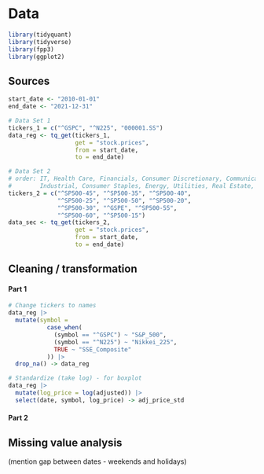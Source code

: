 # Data 

```r
library(tidyquant)
library(tidyverse)
library(fpp3)
library(ggplot2)
```

## Sources

```r
start_date <- "2010-01-01"
end_date <- "2021-12-31"
```


```r
# Data Set 1
tickers_1 = c("^GSPC", "^N225", "000001.SS")
data_reg <- tq_get(tickers_1, 
                   get = "stock.prices", 
                   from = start_date, 
                   to = end_date)
```

```r
# Data Set 2
# order: IT, Health Care, Financials, Consumer Discretionary, Communication Services
#        Industrial, Consumer Staples, Energy, Utilities, Real Estate, Materials
tickers_2 = c("^SP500-45", "^SP500-35", "^SP500-40", 
              "^SP500-25", "^SP500-50", "^SP500-20", 
              "^SP500-30", "^GSPE", "^SP500-55", 
              "^SP500-60", "^SP500-15")
data_sec <- tq_get(tickers_2, 
                   get = "stock.prices", 
                   from = start_date, 
                   to = end_date)
```

## Cleaning / transformation

#### Part 1

```r
# Change tickers to names
data_reg |> 
  mutate(symbol = 
           case_when(
             (symbol == "^GSPC") ~ "S&P_500", 
             (symbol == "^N225") ~ "Nikkei_225", 
             TRUE ~ "SSE_Composite"
           )) |>
  drop_na() -> data_reg
```


```r
# Standardize (take log) - for boxplot
data_reg |>
  mutate(log_price = log(adjusted)) |>
  select(date, symbol, log_price) -> adj_price_std
```

#### Part 2

## Missing value analysis

(mention gap between dates - weekends and holidays)

